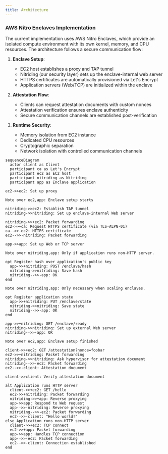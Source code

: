 ```yaml
---
title: Architecture
---
```


### AWS Nitro Enclaves Implementation

The current implementation uses AWS Nitro Enclaves, which provide an isolated compute environment with its own kernel, memory, and CPU resources. The architecture follows a secure communication flow:

1. **Enclave Setup**:

   - EC2 host establishes a proxy and TAP tunnel
   - Nitriding (our security layer) sets up the enclave-internal web server
   - HTTPS certificates are automatically provisioned via Let's Encrypt
   - Application servers (Web/TCP) are initialized within the enclave

2. **Attestation Flow**:

   - Clients can request attestation documents with custom nonces
   - Attestation verification ensures enclave authenticity
   - Secure communication channels are established post-verification

3. **Runtime Security**:
   - Memory isolation from EC2 instance
   - Dedicated CPU resources
   - Cryptographic separation
   - Network isolation with controlled communication channels

```mermaid
sequenceDiagram
  actor client as Client
  participant ca as Let's Encrypt
  participant ec2 as EC2 host
  participant nitriding as Nitriding
  participant app as Enclave application

ec2->>ec2: Set up proxy

Note over ec2,app: Enclave setup starts

nitriding->>ec2: Establish TAP tunnel
nitriding->>nitriding: Set up enclave-internal Web server

nitriding->>+ec2: Packet forwarding
ec2->>+ca: Request HTTPS certificate (via TLS-ALPN-01)
ca-->>-ec2: HTTPS certificate
ec2-->>-nitriding: Packet forwarding

app->>app: Set up Web or TCP server

Note over nitriding,app: Only if application runs non-HTTP server.

opt Register hash over application's public key
  app->>+nitriding: POST /enclave/hash
  nitriding->>nitriding: Save hash
  nitriding-->>-app: OK
end

Note over nitriding,app: Only necessary when scaling enclaves.

opt Register application state
  app->>+nitriding: PUT /enclave/state
  nitriding->>nitriding: Save state
  nitriding-->>-app: OK
end

app->>+nitriding: GET /enclave/ready
nitriding->>nitriding: Set up external Web server
nitriding-->>-app: OK

Note over ec2,app: Enclave setup finished

client->>+ec2: GET /attestation?nonce=foobar
ec2->>+nitriding: Packet forwarding
nitriding->>nitriding: Ask hypervisor for attestation document
nitriding-->>-ec2: Packet forwarding
ec2-->>-client: Attestation document

client->>client: Verify attestation document

alt Application runs HTTP server
  client->>+ec2: GET /hello
  ec2->>+nitriding: Packet forwarding
  nitriding->>+app: Reverse proxying
  app->>app: Respond to Web request
  app-->>-nitriding: Reverse proxying
  nitriding-->>-ec2: Packet forwarding
  ec2-->>-client: "Hello world!"
else Application runs non-HTTP server
  client->>+ec2: TCP connect
  ec2->>+app: Packet forwarding
  app->>app: Handles TCP connection
  app-->>-ec2: Packet forwarding
  ec2-->>-client: Connection established
end
```
